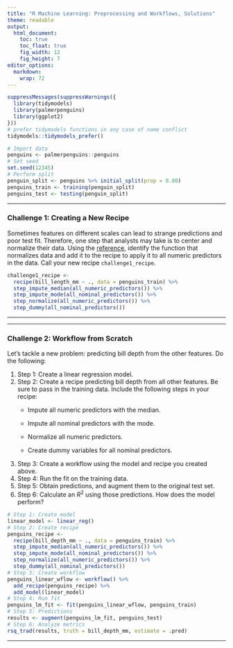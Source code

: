 ```yaml
---
title: "R Machine Learning: Preprocessing and Workflows, Solutions" 
theme: readable
output:
  html_document:
    toc: true
    toc_float: true
    fig_width: 12
    fig_height: 7
editor_options: 
  markdown: 
    wrap: 72
---
```


```r
suppressMessages(suppressWarnings({ 
  library(tidymodels)
  library(palmerpenguins)
  library(ggplot2)
}))
# prefer tidymodels functions in any case of name conflict
tidymodels::tidymodels_prefer() 
```

```r
# Import data
penguins <- palmerpenguins::penguins
# Set seed
set.seed(12345)
# Perform split
penguin_split <- penguins %>% initial_split(prop = 0.80)
penguins_train <- training(penguin_split)
penguins_test <- testing(penguin_split)
```

------------------------------------------------------------------------

### Challenge 1: Creating a New Recipe

Sometimes features on different scales can lead to strange predictions
and poor test fit. Therefore, one step that analysts may take is to
center and normalize their data. Using the
[reference](https://recipes.tidymodels.org/reference/index.html),
identify the function that normalizes data and add it to the recipe to
apply it to all numeric predictors in the data. Call your new recipe
`challenge1_recipe`.

```r
challenge1_recipe <- 
  recipe(bill_length_mm ~ ., data = penguins_train) %>%
  step_impute_median(all_numeric_predictors()) %>%
  step_impute_mode(all_nominal_predictors()) %>%
  step_normalize(all_numeric_predictors()) %>%
  step_dummy(all_nominal_predictors())
```

------------------------------------------------------------------------

------------------------------------------------------------------------

### Challenge 2: Workflow from Scratch

Let's tackle a new problem: predicting bill depth from the other
features. Do the following:

1.  Step 1: Create a linear regression model.
2.  Step 2: Create a recipe predicting bill depth from all other
    features. Be sure to pass in the training data. Include the
    following steps in your recipe:
    -   Impute all numeric predictors with the median.

    -   Impute all nominal predictors with the mode.

    -   Normalize all numeric predictors.

    -   Create dummy variables for all nominal predictors.
3.  Step 3: Create a workflow using the model and recipe you created
    above.
4.  Step 4: Run the fit on the training data.
5.  Step 5: Obtain predictions, and augment them to the original test
    set.
6.  Step 6: Calculate an $R^2$ using those predictions. How does the
    model perform?

```r
# Step 1: Create model
linear_model <- linear_reg()
# Step 2: Create recipe
penguins_recipe <- 
  recipe(bill_depth_mm ~ ., data = penguins_train) %>%
  step_impute_median(all_numeric_predictors()) %>%
  step_impute_mode(all_nominal_predictors()) %>%
  step_normalize(all_numeric_predictors()) %>%
  step_dummy(all_nominal_predictors())
# Step 3: Create workflow
penguins_linear_wflow <- workflow() %>% 
  add_recipe(penguins_recipe) %>%
  add_model(linear_model)
# Step 4: Run fit
penguins_lm_fit <- fit(penguins_linear_wflow, penguins_train)
# Step 5: Predictions
results <- augment(penguins_lm_fit, penguins_test)
# Step 6: Analyze metrics
rsq_trad(results, truth = bill_depth_mm, estimate = .pred)
```

------------------------------------------------------------------------